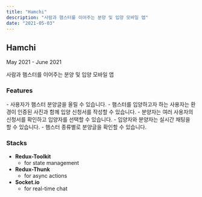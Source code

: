 ```yaml
---
title: "Hamchi"
description: "사람과 햄스터를 이어주는 분양 및 입양 모바일 앱"
date: "2021-05-03"
---
```


<h2>Hamchi</h2>May 2021 - June 2021

사람과 햄스터를 이어주는 분양 및 입양 모바일 앱

<h3>Features</h3>
- 사용자가 햄스터 분양글을 올릴 수 있습니다.
- 햄스터를 입양하고자 하는 사용자는 환경이 인증된 사진과 함께 입양 신청서를 작성할 수 있습니다.
- 분양자는 여러 사용자의 신청서를 확인하고 입양자를 선택할 수 있습니다.
- 입양자와 분양자는 실시간 채팅을 할 수 있습니다.
- 햄스터 종류별로 분양글을 확인할 수 있습니다.

<h3>Stacks</h3>

- **Redux-Toolkit**
  - for state management
- **Redux-Thunk**
  - for async actions
- **Socket.io**
  - for real-time chat
